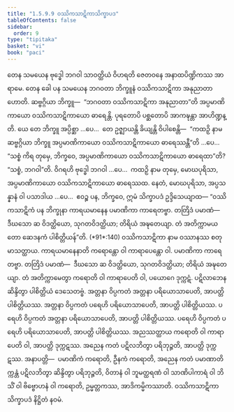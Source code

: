 ```yaml
---
title: "1.5.9.9 ဝဿိကသာဋိကာသိက္ခာပဒ"
tableOfContents: false
sidebar:
  order: 9
type: "tipitaka"
basket: "vi"
book: "paci"
---
```



<DynamicBreadcrumb />

<Division number="542" book="paci" e="ch" v="2" p="224">

<Paragraph number="1576" book="paci">
တေန သမယေန ဗုဒ္ဓေါ ဘဂဝါ သာဝတ္ထိယံ ဝိဟရတိ ဇေတဝနေ အနာထပိဏ္ဍိကဿ အာရာမေ. တေန ခေါ ပန သမယေန ဘဂဝတာ ဘိက္ခူနံ ဝဿိကသာဋိကာ အနုညာတာ ဟောတိ. ဆဗ္ဗဂ္ဂိယာ ဘိက္ခူ—  “ဘဂဝတာ ဝဿိကသာဋိကာ အနုညာတာ”တိ အပ္ပမာဏိကာယော ဝဿိကသာဋိကာယော ဓာရေန္တိ. ပုရတောပိ ပစ္ဆတောပိ အာကဍ္ဎန္တာ အာဟိဏ္ဍန္တိ.
</Paragraph>

<Paragraph number="1577" book="paci">
ယေ တေ ဘိက္ခူ အပ္ပိစ္ဆာ …ပေ…  တေ ဥဇ္ဈာယန္တိ ခိယျန္တိ ဝိပါစေန္တိ—  “ကထဉှိ နာမ ဆဗ္ဗဂ္ဂိယာ ဘိက္ခူ အပ္ပမာဏိကာယော ဝဿိကသာဋိကာယော ဓာရေဿန္တီ”တိ …ပေ…  “သစ္စံ ကိရ တုမှေ, ဘိက္ခဝေ, အပ္ပမာဏိကာယော ဝဿိကသာဋိကာယော ဓာရေထာ”တိ? “သစ္စံ, ဘဂဝါ”တိ. ဝိဂရဟိ ဗုဒ္ဓေါ ဘဂဝါ …ပေ…  ကထဉှိ နာမ တုမှေ, မောဃပုရိသာ, အပ္ပမာဏိကာယော ဝဿိကသာဋိကာယော ဓာရေဿထ. နေတံ, မောဃပုရိသာ, အပ္ပသန္နာနံ ဝါ ပသာဒါယ …ပေ…  ဧဝဉ္စ ပန, ဘိက္ခဝေ, ဣမံ သိက္ခာပဒံ ဥဒ္ဒိသေယျာထ—
</Paragraph>

</Division>
<Division number="543" book="paci" e="ch" v="2" p="224">

<Paragraph number="1578" book="paci">
<Emphasis>“ဝဿိကသာဋိကံ ပန ဘိက္ခုနာ ကာရယမာနေန ပမာဏိကာ ကာရေတဗ္ဗာ. တတြိဒံ ပမာဏံ—  ဒီဃသော ဆ ဝိဒတ္ထိယော, သုဂတဝိဒတ္ထိယာ; တိရိယံ အဍ္ဎတေယျာ. တံ အတိက္ကာမယတော ဆေဒနကံ ပါစိတ္တိယန်”</Emphasis>တိ. (*91*:<Emphasis>140</Emphasis>)
</Paragraph>

</Division>
<Division number="544" book="paci" e="ch" v="2" p="224">

<Paragraph number="1579" book="paci">
<Emphasis>ဝဿိကသာဋိကာ</Emphasis> နာမ ဝဿာနဿ စတုမာသတ္ထာယ.
</Paragraph>

<Paragraph number="1580" book="paci">
<Emphasis>ကာရယမာနေနာ</Emphasis>တိ ကရောန္တော ဝါ ကာရာပေန္တော ဝါ. ပမာဏိကာ ကာရေတဗ္ဗာ. တတြိဒံ ပမာဏံ—  ဒီဃသော ဆ ဝိဒတ္ထိယော, သုဂတဝိဒတ္ထိယာ; တိရိယံ အဍ္ဎတေယျာ. တံ အတိက္ကာမေတွာ ကရောတိ ဝါ ကာရာပေတိ ဝါ, ပယောဂေ ဒုက္ကဋံ. ပဋိလာဘေန ဆိန္ဒိတွာ ပါစိတ္တိယံ ဒေသေတဗ္ဗံ.
</Paragraph>

</Division>
<Division number="545" book="paci" e="ch" v="2" p="224">

<Paragraph number="1581" book="paci">
အတ္တနာ ဝိပ္ပကတံ အတ္တနာ ပရိယောသာပေတိ, အာပတ္တိ ပါစိတ္တိယဿ. အတ္တနာ ဝိပ္ပကတံ ပရေဟိ ပရိယောသာပေတိ, အာပတ္တိ ပါစိတ္တိယဿ. ပရေဟိ ဝိပ္ပကတံ အတ္တနာ ပရိယောသာပေတိ, အာပတ္တိ ပါစိတ္တိယဿ. ပရေဟိ ဝိပ္ပကတံ ပရေဟိ ပရိယောသာပေတိ, အာပတ္တိ ပါစိတ္တိယဿ.
</Paragraph>

<Paragraph number="1582" book="paci">
အညဿတ္ထာယ ကရောတိ ဝါ ကာရာပေတိ ဝါ, အာပတ္တိ ဒုက္ကဋဿ. အညေန ကတံ ပဋိလဘိတွာ ပရိဘုဉ္ဇတိ, အာပတ္တိ ဒုက္ကဋဿ.
</Paragraph>

</Division>
<Division number="546" book="paci" e="ch" v="2" p="225">

<Paragraph number="1583" book="paci">
အနာပတ္တိ—  ပမာဏိကံ ကရောတိ, ဦနကံ ကရောတိ, အညေန ကတံ ပမာဏာတိက္ကန္တံ ပဋိလဘိတွာ ဆိန္ဒိတွာ ပရိဘုဉ္ဇတိ, ဝိတာနံ ဝါ ဘူမတ္ထရဏံ ဝါ သာဏိပါကာရံ ဝါ ဘိသိံ ဝါ ဗိဗ္ဗောဟနံ ဝါ ကရောတိ, ဥမ္မတ္တကဿ, အာဒိကမ္မိကဿာတိ.

</Paragraph>
</Division>

<Paragraph number="1584" type="center" book="paci">
ဝဿိကသာဋိကာသိက္ခာပဒံ နိဋ္ဌိတံ နဝမံ.
</Paragraph>
